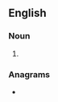 ==English==

===Noun===
{{head|en|noun form}}

# {{plural of|tweener|lang=en}}

===Anagrams===
* {{anagrams|en|a=eeenrstw|renewest}}